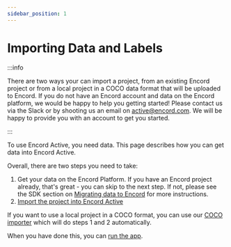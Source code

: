 ```yaml
---
sidebar_position: 1
---
```


# Importing Data and Labels

:::info

There are two ways your can import a project, from an existing Encord project or from a local project in a COCO data format that will be uploaded to Encord.
If you do not have an Encord account and data on the Encord platform, we would be happy to help you getting started! Please contact us via the Slack or by shooting us an email on [active@encord.com](mailto:active@encord.com).
We will be happy to provide you with an account to get you started.

:::

To use Encord Active, you need data.
This page describes how you can get data into Encord Active.

Overall, there are two steps you need to take:

1. Get your data on the Encord Platform.
   If you have an Encord project already, that's great - you can skip to the next step.
   If not, please see the SDK section on [Migrating data to Encord](/sdk/migrating-data) for more instructions.
2. [Import the project into Encord Active](/cli/import-encord-project)

If you want to use a local project in a COCO format, you can use our [COCO importer](/cli/import-coco-project) which will do steps 1 and 2 automatically.

When you have done this, you can [run the app](/cli/open-encord-active).
